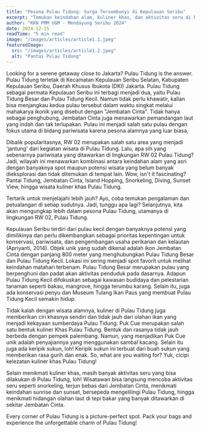 ```yaml
---
title: "Pesona Pulau Tidung: Surga Tersembunyi di Kepulauan Seribu"
excerpt: "Temukan keindahan alam, kuliner khas, dan aktivitas seru di Pulau Tidung"
author: "KKN PMM UGM - Mendayung Seribu 2024"
date: 2024-12-15
readTime: "5 min read"
image: "/images/articles/article1.1.jpeg"
featuredImage: 
  src: "/images/articles/article1.2.jpeg"
  alt: "Pantai Pulau Tidung"
---
```


Looking for a serene getaway close to Jakarta? Pulau Tidung is the answer. Pulau Tidung terletak di Kecamatan Kepulauan Seribu Selatan, Kabupaten Kepulauan Seribu, Daerah Khusus Ibukota (DKI) Jakarta. Pulau Tidung sebagai permata Kepulauan Seribu ini terbagi menjadi dua, yaitu Pulau Tidung Besar dan Pulau Tidung Kecil. Namun tidak perlu khawatir, kalian bisa menjangkau kedua pulau tersebut dalam waktu singkat melalui mahakarya ikonik yang disebut dengan "Jembatan Cinta". Tidak hanya sebagai penghubung, Jembatan Cinta juga menawarkan pemandangan laut yang indah dan tak terlupakan. Pulau ini menjadi salah satu pulau dengan fokus utama di bidang pariwisata karena pesona alamnya yang luar biasa,

Dibalik popularitasnya, RW 02 merupakan salah satu area yang menjadi 'jantung' dari kegiatan wisata di Pulau Tidung. Lalu, apa sih yang sebenarnya pariwisata yang ditawarkan di lingkungan RW 02 Pulau Tidung? Jadi, wilayah ini menawarkan kombinasi antara keindahan alam yang asri dengan banyaknya spot maupun potensi wisata yang belum banyak dieksplorasi dan tidak ditemukan di tempat lain. Wow, isn't it fascinating?Pantai Tidung, Jembatan Cinta, Island Hopping, Snorkeling, Diving, Sunset View, hingga wisata kuliner khas Pulau Tidung.

Tertarik untuk menjelajahi lebih jauh? Ayo, coba temukan pengalaman dan petualangan di setiap sudutnya. Jadi, tunggu apa lagi? Selanjutnya, kita akan mengungkap lebih dalam pesona Pulau Tidung, utamanya di lingkungan RW 02, Pulau Tidung.

Kepulauan Seribu terdiri dari pulau kecil dengan banyaknya potensi yang dimilikinya dan perlu dikembangkan sebagai prioritas kepentingan untuk konservasi, pariwisata, dan pengembangan usaha perikanan dan kelautan (Apriyanti, 2014). Objek unik yang sudah dikenal adalah ikon Jembatan Cinta dengan panjang 800 meter yang menghubungkan Pulau Tidung Besar dan Pulau Tidung Kecil. Lokasi ini sering menjadi spot favorit untuk melihat keindahan matahari terbenam. Pulau Tidung Besar merupakan pulau yang berpenghuni dan padat akan aktivitas penduduk pada dasarnya. Adapun Pulau Tidung Kecil difokuskan sebagai kawasan budidaya dan pelestarian tanaman seperti bakau, mangrove, hingga terumbu karang. Selain itu, juga ada konservasi penyu dan Museum Tulang Ikan Paus yang membuat Pulau Tidung Kecil semakin hidup.

Tidak kalah dengan wisata alamnya, kuliner di Pulau Tidung juga memberikan ciri khasnya sendiri dan tidak jauh dari olahan ikan yang menjadi kekayaan sumberdaya Pulau Tidung. Puk Cue merupakan salah satu bentuk kuliner Khas Pulau Tidung. Bentuk dan rasanya tidak jauh berbeda dengan pempek palembang. Namun, yang menjadikan Puk Cue unik adalah penyajiannya yang menggunakan sambal kacang. Selain itu juga ada keripik sukun, loh! Keripik sukun ini terbuat dari buah sukun yang memberikan rasa gurih dan enak. So, what are you waiting for? Yuk, cicipi kelezatan kuliner khas Pulau Tidung!

Selain menikmati kuliner khas, masih banyak aktivitas seru yang bisa dilakukan di Pulau Tidung, loh! Wisatawan bisa langsung mencoba aktivitas seru seperti snorkeling, terjun bebas dari Jembatan Cinta, menikmati keindahan sunrise dan sunset, bersepeda mengelilingi Pulau Tidung, hingga menikmati hidangan olahan laut di tepi bakar yang banyak ditawarkan di sekitar Jembatan Cinta.

Every corner of Pulau Tidung is a picture-perfect spot. Pack your bags and experience the unforgettable charm of Pulau Tidung!